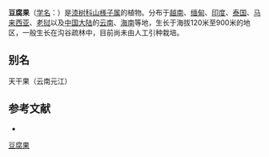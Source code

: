 {{Dablink|关于豆腐制品，参见：[[豆卜|豆卜]]。}}
{{Speciesbox
| name = 豆腐果
| status = 
| status_system = 
| image =
| genus = Buchanania
| species = latifolia
| authority = Roxb.
}}

'''豆腐果'''（[[学名|学名]]：{{lang|la|''Buchanania latifolia''}}）是[[漆树科|漆树科]][[山檨子属|山檨子属]]的植物。分布于[[越南|越南]]、[[缅甸|缅甸]]、[[印度|印度]]、[[泰国|泰国]]、[[马来西亚|马来西亚]]、[[老挝|老挝]]以及[[中国大陆|中国大陆]]的[[云南|云南]]、[[海南|海南]]等地，生长于海拔120米至900米的地区，一般生长在沟谷疏林中，目前尚未由人工引种栽培。

== 别名 ==
天干果（云南元江）

== 参考文献 ==
<div class="references-small">
* {{cite web| url =http://www.bioinfo.cn/db05/KmzwSpecies.php?action=view&id=209| title =豆腐果| work =《中国高等植物数据库全库》| publisher =中国科学院微生物研究所| author =昆明植物研究所| accessdate =2009-02-21| deadurl =yes| archiveurl =https://web.archive.org/web/20160305031916/http://www.bioinfo.cn/db05/KmzwSpecies.php?action=view&id=209| archivedate =2016-03-05}}
</div>
{{Taxonbar|from=Q3646264}}

[[Category:山檨子属|豆腐果]]


{{植物小作品}}